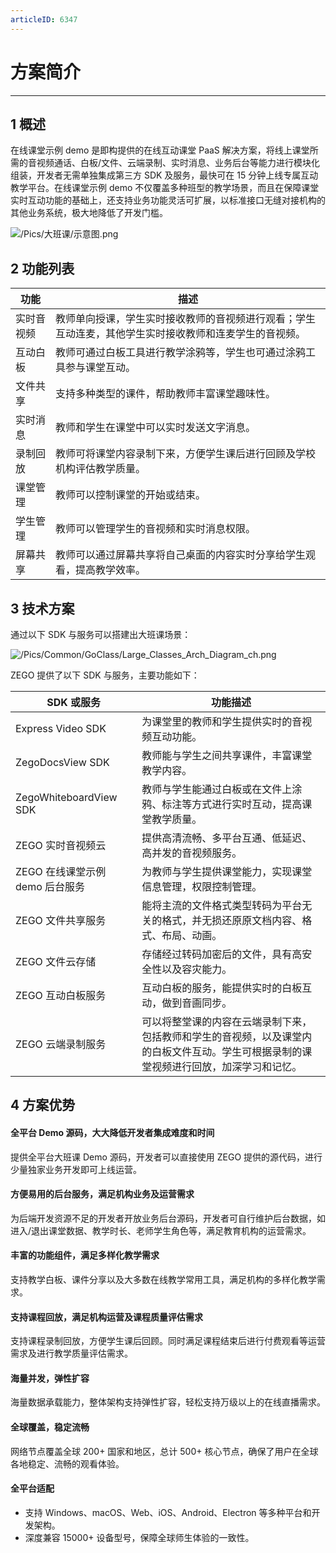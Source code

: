 ```yaml
---
articleID: 6347
---
```

<style>
table th:nth-of-type(1) { min-width: 120px; width: 30%; }
table th:nth-of-type(2) { min-width: 120px; width: 70%; }
table {width: 100%;}
</style>

# 方案简介

---

## 1 概述

在线课堂示例 demo 是即构提供的在线互动课堂 PaaS 解决方案，将线上课堂所需的音视频通话、白板/文件、云端录制、实时消息、业务后台等能力进行模块化组装，开发者无需单独集成第三方 SDK 及服务，最快可在 15 分钟上线专属互动教学平台。在线课堂示例 demo 不仅覆盖多种班型的教学场景，而且在保障课堂实时互动功能的基础上，还支持业务功能灵活可扩展，以标准接口无缝对接机构的其他业务系统，极大地降低了开发门槛。

![/Pics/大班课/示意图.png](/Pics/大班课/示意图.png)


## 2 功能列表

|功能|描述|
|-|-|
|实时音视频|教师单向授课，学生实时接收教师的音视频进行观看；学生互动连麦，其他学生实时接收教师和连麦学生的音视频。|
|互动白板|教师可通过白板工具进行教学涂鸦等，学生也可通过涂鸦工具参与课堂互动。|
|文件共享|支持多种类型的课件，帮助教师丰富课堂趣味性。|
|实时消息|教师和学生在课堂中可以实时发送文字消息。|
|录制回放|教师可将课堂内容录制下来，方便学生课后进行回顾及学校机构评估教学质量。|
|课堂管理|教师可以控制课堂的开始或结束。|
|学生管理|教师可以管理学生的音视频和实时消息权限。|
|屏幕共享|教师可以通过屏幕共享将自己桌面的内容实时分享给学生观看，提高教学效率。|

## 3 技术方案

通过以下 SDK 与服务可以搭建出大班课场景： 
 
![/Pics/Common/GoClass/Large_Classes_Arch_Diagram_ch.png](/Pics/Common/GoClass/Large_Classes_Arch_Diagram_ch.png)

ZEGO 提供了以下 SDK 与服务，主要功能如下：

|SDK 或服务|功能描述|
|-|-|
|Express Video SDK|为课堂里的教师和学生提供实时的音视频互动功能。|
|ZegoDocsView SDK|教师能与学生之间共享课件，丰富课堂教学内容。|
|ZegoWhiteboardView SDK|教师与学生能通过白板或在文件上涂鸦、标注等方式进行实时互动，提高课堂教学质量。|
|ZEGO 实时音视频云|提供高清流畅、多平台互通、低延迟、高并发的音视频服务。|
|ZEGO 在线课堂示例 demo 后台服务|为教师与学生提供课堂能力，实现课堂信息管理，权限控制管理。|
|ZEGO 文件共享服务|能将主流的文件格式类型转码为平台无关的格式，并无损还原原文档内容、格式、布局、动画。|
|ZEGO 文件云存储|存储经过转码加密后的文件，具有高安全性以及容灾能力。|
|ZEGO 互动白板服务|互动白板的服务，能提供实时的白板互动，做到音画同步。|
|ZEGO 云端录制服务|可以将整堂课的内容在云端录制下来，包括教师和学生的音视频，以及课堂内的白板文件互动。学生可根据录制的课堂视频进行回放，加深学习和记忆。|



## 4 方案优势

#### 全平台 Demo 源码，大大降低开发者集成难度和时间
提供全平台大班课 Demo 源码，开发者可以直接使用 ZEGO 提供的源代码，进行少量独家业务开发即可上线运营。

#### 方便易用的后台服务，满足机构业务及运营需求
为后端开发资源不足的开发者开放业务后台源码，开发者可自行维护后台数据，如进入/退出课堂数据、教学时长、老师学生角色等，满足教育机构的运营需求。

#### 丰富的功能组件，满足多样化教学需求
支持教学白板、课件分享以及大多数在线教学常用工具，满足机构的多样化教学需求。

#### 支持课程回放，满足机构运营及课程质量评估需求
支持课程录制回放，方便学生课后回顾。同时满足课程结束后进行付费观看等运营需求及进行教学质量评估需求。

#### 海量并发，弹性扩容
海量数据承载能力，整体架构支持弹性扩容，轻松支持万级以上的在线直播需求。


#### 全球覆盖，稳定流畅
网络节点覆盖全球 200+ 国家和地区，总计 500+ 核心节点，确保了用户在全球各地稳定、流畅的观看体验。


#### 全平台适配

- 支持 Windows、macOS、Web、iOS、Android、Electron 等多种平台和开发架构。
- 深度兼容 15000+ 设备型号，保障全球师生体验的一致性。
